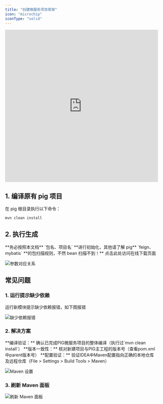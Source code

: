 ```yaml
---
title: "创建微服务项目骨架"
icon: "microchip"
iconType: "solid"
---
```


<iframe
  width="100%"
  height="500"
  src="https://player.bilibili.com/player.html?bvid=BV12t411B7e9&p=3&page=3&autoplay=0"
  title="Bilibili video player"
  frameborder="0"
  allow="accelerometer; autoplay; clipboard-write; encrypted-media; gyroscope; picture-in-picture"
  allowfullscreen
></iframe>

## 1. 编译原有 pig 项目

在 pig 根目录执行以下命令：

```bash
mvn clean install
```

## 2. 执行生成

<Warning>
**务必按照本文档** `包名、项目名` **进行初始化，其他请了解 pig** `feign、mybatis` **的包扫描规则，不然 bean 扫描不到！**
</Warning>

<Card title="在线下载" icon="link" href="https://pig4cloud.com/data/other/archetype.html?v=3.8.3">
  点击此处访问在线下载页面
</Card>

![参数对应关系](/images/1721096240999-6f06577e-9d96-4d1d-a2e0-ab94ac47f53f.png)

## 常见问题

### 1. 运行提示缺少依赖

<Warning>
运行新模块提示缺少依赖报错，如下图报错
</Warning>

![缺少依赖报错](/images/1661477533668-37521260-69b3-4fa5-ab46-02501843a0a9.png)

### 2. 解决方案

<Tabs>
  <Tab title="检查编译">
    **编译验证：** 确认已完成PIG微服务项目的整体编译（执行过`mvn clean install`）
  </Tab>
  <Tab title="检查版本">
    **版本一致性：** 核对新建项目与PIG主工程的版本号（查看pom.xml中parent版本号）
  </Tab>
  <Tab title="检查 Maven 设置">
    **配置验证：** 验证IDEA中Maven配置指向正确的本地仓库及远程仓库（File > Settings > Build Tools > Maven）
  </Tab>
</Tabs>

![Maven 设置](/images/1661477769308-44a8e837-9bf7-406e-98d6-a32877cc5a7e.png)

### 3. 刷新 Maven 面板

![刷新 Maven 面板](/images/1661477882335-b77e0eed-f889-48dc-a0c6-9237da433cc8.png)
